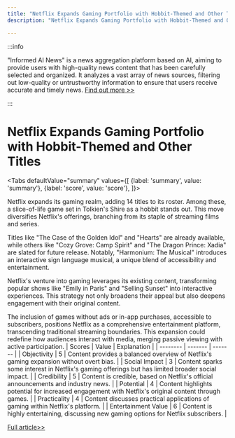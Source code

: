 ```yaml
---
title: "Netflix Expands Gaming Portfolio with Hobbit-Themed and Other Titles"
description: "Netflix Expands Gaming Portfolio with Hobbit-Themed and Other Titles"

---
```



:::info

"Informed AI News" is a news aggregation platform based on AI, aiming to provide users with high-quality news content that has been carefully selected and organized. It analyzes a vast array of news sources, filtering out low-quality or untrustworthy information to ensure that users receive accurate and timely news.  [Find out more >>](/)

:::

# Netflix Expands Gaming Portfolio with Hobbit-Themed and Other Titles


<Tabs
	defaultValue="summary"
	values={[
	{label: 'summary', value: 'summary'},
	{label: 'score', value: 'score'},
]}>
<TabItem value="summary">


Netflix expands its gaming realm, adding 14 titles to its roster. Among these, a slice-of-life game set in Tolkien's Shire as a hobbit stands out. This move diversifies Netflix's offerings, branching from its staple of streaming films and series.

Titles like "The Case of the Golden Idol" and "Hearts" are already available, while others like "Cozy Grove: Camp Spirit" and "The Dragon Prince: Xadia" are slated for future release. Notably, "Harmonium: The Musical" introduces an interactive sign language musical, a unique blend of accessibility and entertainment.

Netflix's venture into gaming leverages its existing content, transforming popular shows like "Emily in Paris" and "Selling Sunset" into interactive experiences. This strategy not only broadens their appeal but also deepens engagement with their original content.

The inclusion of games without ads or in-app purchases, accessible to subscribers, positions Netflix as a comprehensive entertainment platform, transcending traditional streaming boundaries. This expansion could redefine how audiences interact with media, merging passive viewing with active participation.
</TabItem>
<TabItem value="score">
	| Scores     | Value   | Explanation |
	| -------- | ------- | ------- |
	| Objectivity  | 5    | Content provides a balanced overview of Netflix's gaming expansion without overt bias.    |
	| Social Impact | 3     | Content sparks some interest in Netflix's gaming offerings but has limited broader social impact.    |
	| Credibility    | 5    | Content is credible, based on Netflix's official announcements and industry news.    |
	| Potential    | 4    | Content highlights potential for increased engagement with Netflix's original content through games.    |
	| Practicality    | 4    | Content discusses practical applications of gaming within Netflix's platform.    |
	| Entertainment Value    | 6    | Content is highly entertaining, discussing new gaming options for Netflix subscribers.    |
</TabItem>
</Tabs>

[Full article>>](https://www.cnet.com/tech/gaming/netflix-games-is-adding-a-slice-of-life-hobbit-game-and-more-soon/#ftag=CAD590a51e)
